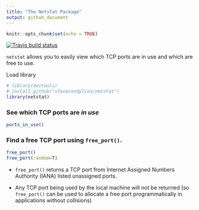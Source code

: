 ```yaml
---
title: "The Netstat Package"
output: github_document
---
```


```r
knitr::opts_chunk$set(echo = TRUE)
```

<!-- badges: start -->
[![Travis build status](https://travis-ci.org/stevecondylios/netstat.svg?branch=master)](https://travis-ci.org/stevecondylios/netstat)
<!-- badges: end -->

`netstat` allows you to easily view which TCP ports are in use and which are free to use. 

Load library

```r
# library(devtools)
# install_github("stevecondylios/netstat")
library(netstat)
```

### See which TCP ports are *in use*

```r
ports_in_use()
```

### Find a free TCP port using `free_port()`.


```r
free_port()
free_port(random=T)
```

* `free_port()` returns a TCP port from Internet Assigned Numbers Authority (IANA) listed 
unassigned ports. 

* Any TCP port being used by the local machine will not be returned (so 
`free_port()` can be used to allocate a free port programmatically in applications without collisions)



